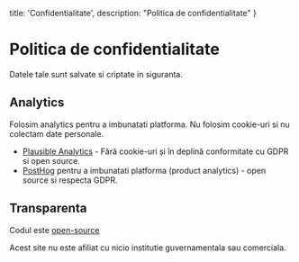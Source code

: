   title: 'Confidentialitate',
  description: "Politica de confidentialitate"
}


# Politica de confidentialitate

Datele tale sunt salvate si criptate in siguranta.

## Analytics
Folosim analytics pentru a imbunatati platforma. Nu folosim cookie-uri si nu colectam date personale.

- [Plausible Analytics](https://plausible.io/) - Fără cookie-uri și în deplină conformitate cu GDPR si open source.
- [PostHog](https://posthog.com/) pentru a imbunatati platforma (product analytics) - open source si respecta GDPR.

## Transparenta

Codul este [open-source](https://github.com/arhiva-sicap/sicap.ai)

Acest site nu este afiliat cu nicio institutie guvernamentala sau comerciala.
